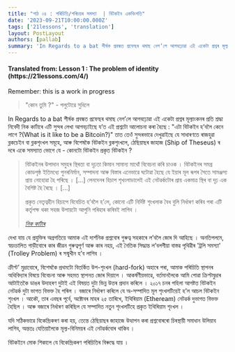 ```yaml
---
title: "পাঠ ০৪ : পৰিচিতি/পৰিচয়ৰ সমস্যা  | বিটকইন একবিংশতি"
date: '2023-09-21T10:00:00.000Z'
tags: ['21lessons', 'translation']
layout: PostLayout
authors: [pallab]
summary: 'In Regards to a bat শীৰ্ষক প্ৰবন্ধত প্ৰফেছৰ থমাছ নেগ’লে আগবঢ়োৱা এই একেটা প্ৰশ্নৰ মূল্যাংকনৰ প্ৰতি শ্ৰদ্ধা নিবেদী নিক কাৰ্টাৰে এটি সুন্দৰ লেখা আগবঢ়াইছে য’ত এই প্ৰশ্নটো আলোচনা কৰা হৈছে : "এটা বিটকইন হ’বলৈ কেনে লাগে ?(What is it like to be a Bitcoin?)"...'
---
```


<div style={{textAlign:"center"}}>
    <h4> Translated from: Lesson 1 : The problem of identity (https://21lessons.com/4/) </h4>
    <p style={{color:"red"}}> Remember: this is a work in progress </p>
</div>

> "কোন তুমি ?" - পলুটোৱে সুধিলে

In Regards to a bat শীৰ্ষক প্ৰবন্ধত প্ৰফেছৰ থমাছ নেগ’লে আগবঢ়োৱা এই একেটা প্ৰশ্নৰ মূল্যাংকনৰ প্ৰতি শ্ৰদ্ধা নিবেদী নিক কাৰ্টাৰে এটি সুন্দৰ লেখা আগবঢ়াইছে য’ত এই প্ৰশ্নটো আলোচনা কৰা হৈছে :
"এটা বিটকইন হ’বলৈ কেনে লাগে ?(What is it like to be a Bitcoin?)"
তাত তেওঁ সুন্দৰভাৱে দেখুৱাইছে যে সাধাৰণতে ৰাজহুৱা ব্লকচেইন বা ব্লকশৃংখল সমূহে, আৰু বিশেষকৈ বিটকইন ব্লকশৃংখলে, ঠেছিয়াছৰ জাহাজ (Ship of Theseus) ৰ দৰে একে সমস্যাত ভোগে যে -
কোনটো বিটকইন প্ৰকৃত বিটকইন ?


> বিটকইনৰ উপাদান সমুহৰ স্থিৰতা বা দৃঢ়তা কিমান সামান্য মাথোঁ বিবেচনা কৰি চাওক ।
> বিটকইনৰ সমগ্ৰ কোডপৃষ্ঠ ইতিমধ্যে পুনৰনিৰ্মান, সম্পাদনা আৰু বিস্তাৰ এনেভাৱে ঘটোৱা হৈছে যে ইয়াৰ মূল ৰূপৰ সৈতে সামঞ্জস্য প্ৰায় নোহোৱা হৈ পৰিছে ।
> [...] লেনদেনৰ হিচাপ শৃখংলাডালেই এই নেটৱৰ্কটোৰ প্ৰায় একমাত্ৰ স্থিৰ বা দৃঢ় এক বৈশিষ্ট হৈ ৰৈছে ।
> [...]
>
> প্ৰকৃত নেতৃত্বহীন হিচাপে বিবেচিত হ’বলৈ হ’লে, কোনো এটি নিৰ্দিষ্ট শৃংখলাক বৈধ বুলি নিৰ্ধাৰণ কৰিব পৰা এটি কৰ্তৃপক্ষ থকা সহজ উপায়টো আপুনি পৰিহাৰ কৰিবই লাগিব ।
>
> <cite> [নিক কাৰ্টাৰ](https://medium.com/s/story/what-is-it-like-to-be-a-bitcoin-56109f3e6753) </cite>


দেখা যায় যে প্ৰযুক্তিৰ অগ্ৰগতিয়ে আমাক এই দাৰ্শনিক প্ৰশ্নবোৰ গুৰুত্ব সহকাৰে ল’বলৈ জোৰ দি আহিছে ।
অনতিপলমে, স্বয়ংচালিত গাড়ীবোৰে কাৰ জীৱন গুৰুত্বপূৰ্ণ আৰু কাৰ নহয়, এই নৈতিক সিদ্ধান্ত ল’বলগীয়া বাস্তৱ পৃথিৱীৰ 'ট্ৰলি সমস্যা' (Trolley Problem) ৰ সন্মুখীন হ’ব লাগিব ।

ক্ৰীপ্ট’ মুদ্ৰাবোৰে, বিশেষকৈ প্ৰথমটো বিতৰ্কিত উপ-শৃংখল (hard-fork) অহাৰে পৰা, আমাক পৰিচিতি স্থাপনৰ অধিবিদ্যাৰ বিষয়ে বিবেচনা আৰু সহমত স্থাপনত জোৰ দিয়ালে ।
আকর্ষণীয়ভাৱে, বৰ্তমানলৈকে আমি পোৱা ক্ৰিপ্টমুদ্ৰাৰ আটাইতকৈ ডাঙৰ উদাহৰণ দুটাই এই বিষয়ত দুটা ভিন্ন উত্তৰ প্ৰদান কৰিলে ।
২০১৭ চনৰ পহিলা আগষ্টত বিটকইন নেটৱৰ্ক দুটা ভাগত বিভক্ত হৈ পৰিল ।
বজাৰে নিৰ্ধাৰণ কৰিলে যে অ-সম্পাদিত মূল শৃংখলটিয়েই হ’ল আচল বিটকইন শৃংখল ।
আকৌ, তাৰ এবছৰ পূৰ্বে, অক্টোবৰ মাহৰ ২৫ তাৰিখে, ইথিৰিয়াম (Etheream) নেটৱৰ্ক দুভাগত বিভক্ত হৈছিল ।
আৰু বজাৰে নিৰ্ধাৰণ কৰিছিল যে সম্পাদিত নতুন শৃংখলটিহে প্ৰকৃত ইথিৰিয়াম শৃংখল ।

যদি সঠিকভাৱে বিকেন্দ্ৰিকৰণ কৰা হয়, তেন্তে ঠেছিয়াছৰ জাহাজে উত্থাপন কৰা প্ৰশ্নবোৰৰো চিৰস্থায়ী সমাধান উলিয়াব লাগিব, অন্ততঃ যেতিয়ালৈকে মূল্য-বিনিময়ৰ এই নেটৱৰ্কবোৰ থাকিব ।

বিটকইনে মোক শিকালে যে বিকেন্দ্ৰিকৰণ পৰিচিতিৰ বিৰুদ্ধে যায় ।
